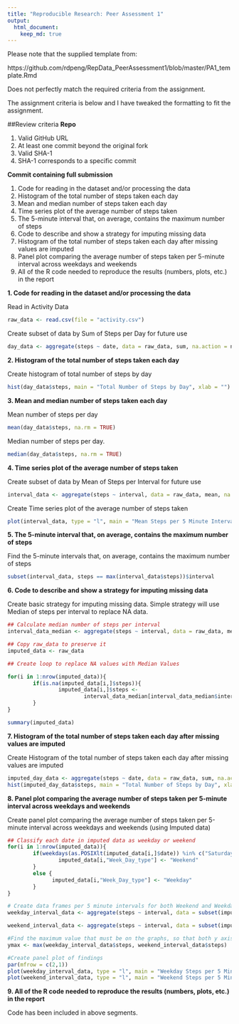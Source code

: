 ---
title: "Reproducible Research: Peer Assessment 1"
output: 
  html_document:
    keep_md: true
---

Please note that the supplied template from:

https://github.com/rdpeng/RepData_PeerAssessment1/blob/master/PA1_template.Rmd

Does not perfectly match the required criteria from the assignment.

The assignment criteria is below and I have tweaked the formatting to fit the assignment.

##Review criteria 
**Repo**

1. Valid GitHub URL
2. At least one commit beyond the original fork
3. Valid SHA-1
4. SHA-1 corresponds to a specific commit

**Commit containing full submission**

1. Code for reading in the dataset and/or processing the data
2. Histogram of the total number of steps taken each day
3. Mean and median number of steps taken each day
4. Time series plot of the average number of steps taken
5. The 5-minute interval that, on average, contains the maximum number of steps
6. Code to describe and show a strategy for imputing missing data
7. Histogram of the total number of steps taken each day after missing values are imputed
8. Panel plot comparing the average number of steps taken per 5-minute interval across weekdays and weekends
9. All of the R code needed to reproduce the results (numbers, plots, etc.) in the report



**1. Code for reading in the dataset and/or processing the data**

Read in Activity Data

```{r}
raw_data <- read.csv(file = "activity.csv")
```

Create subset of data by Sum of Steps per Day for future use

```{r}
day_data <- aggregate(steps ~ date, data = raw_data, sum, na.action = na.omit)
```

**2. Histogram of the total number of steps taken each day**

Create histogram of total number of steps by day

```{r}
hist(day_data$steps, main = "Total Number of Steps by Day", xlab = "")
```

**3. Mean and median number of steps taken each day**

Mean number of steps per day

```{r}
mean(day_data$steps, na.rm = TRUE)
```

Median number of steps per day.

```{r}
median(day_data$steps, na.rm = TRUE)
```

**4. Time series plot of the average number of steps taken**

Create subset of data by Mean of Steps per Interval for future use
```{r}
interval_data <- aggregate(steps ~ interval, data = raw_data, mean, na.action = na.omit)
```

Create Time series plot of the average number of steps taken
```{r}
plot(interval_data, type = "l", main = "Mean Steps per 5 Minute Interval")
```

**5. The 5-minute interval that, on average, contains the maximum number of steps**

Find the 5-minute intervals that, on average, contains the maximum number of steps
```{r}
subset(interval_data, steps == max(interval_data$steps))$interval
```

**6. Code to describe and show a strategy for imputing missing data**

Create basic strategy for imputing missing data.
Simple strategy will use Median of steps per interval to replace NA data.

```{r}
## Calculate median number of steps per interval
interval_data_median <- aggregate(steps ~ interval, data = raw_data, median, na.action = na.omit)

## Copy raw_data to preserve it
imputed_data <- raw_data

## Create loop to replace NA values with Median Values

for(i in 1:nrow(imputed_data)){
        if(is.na(imputed_data[i,]$steps)){
                imputed_data[i,]$steps <- 
                        interval_data_median[interval_data_median$interval == imputed_data[i,]$interval,]$steps
        }
}

summary(imputed_data)
```

**7. Histogram of the total number of steps taken each day after missing values are imputed**

Create Histogram of the total number of steps taken each day after missing values are imputed

```{r}
imputed_day_data <- aggregate(steps ~ date, data = raw_data, sum, na.action = na.omit)
hist(imputed_day_data$steps, main = "Total Number of Steps by Day", xlab = "")
```

**8. Panel plot comparing the average number of steps taken per 5-minute interval across weekdays and weekends**

Create panel plot comparing the average number of steps taken per 5-minute interval across weekdays and weekends (using Imputed data)

```{r}

## Classify each date in imputed data as weekday or weekend
for(i in 1:nrow(imputed_data)){
        if(weekdays(as.POSIXlt(imputed_data[i,]$date)) %in% c("Saturday", "Sunday")){
                imputed_data[i,"Week_Day_type"] <- "Weekend"
        }
        else {
              imputed_data[i,"Week_Day_type"] <- "Weekday"
        }
}

# Create data frames per 5 minute intervals for both Weekend and Weekday Data
weekday_interval_data <- aggregate(steps ~ interval, data = subset(imputed_data, imputed_data$Week_Day_type == "Weekday"), mean, na.action = na.omit)

weekend_interval_data <- aggregate(steps ~ interval, data = subset(imputed_data, imputed_data$Week_Day_type == "Weekend"), mean, na.action = na.omit)

#Find the maximum value that must be on the graphs, so that both y axis can be set equally
ymax <- max(weekday_interval_data$steps, weekend_interval_data$steps)

#Create panel plot of findings
par(mfrow = c(2,1))
plot(weekday_interval_data, type = "l", main = "Weekday Steps per 5 Minute Interval", ylim=c(0,ymax))
plot(weekend_interval_data, type = "l", main = "Weekend Steps per 5 Minute Interval", ylim=c(0,ymax))
```


**9. All of the R code needed to reproduce the results (numbers, plots, etc.) in the report**

Code has been included in above segments.